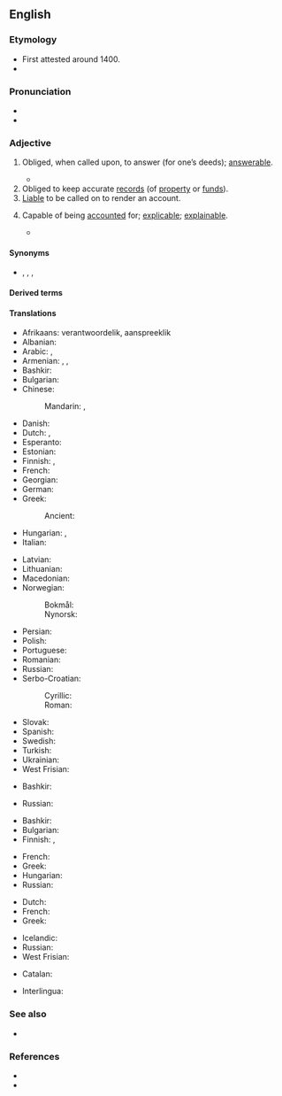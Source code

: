 ==English==

===Etymology===
* First attested around 1400.
* {{suffix|en|account|able}}

===Pronunciation===
* {{IPA|en|/əˈkaʊntəbl̩/}}
* {{audio|en|En-us-accountable.ogg|Audio (US)}}

===Adjective===
{{en-adj}}

# Obliged, when called upon, to answer (for one’s deeds); [[answerable]].
#: {{ux|en|Every man is '''accountable''' to God for his conduct.}}
#: {{ux|en|You will be held '''accountable''' for your misdemeanors.}}
#* {{quote-journal|en|date=2020 April 22|author=Philip Haigh|title=Labour's blueprint for the future of Britain's railways|journal=Rail|page=28|text="Because the railway is economically and socially vital, it receives large amounts of public money and must therefore ultimately be '''accountable''' to government. [...]}}
# Obliged to keep accurate [[records]] (of [[property]] or [[funds]]).
# [[liable|Liable]] to be called on to render an account.
# {{lb|en|rare}} Capable of being [[accounted]] for; [[explicable]]; [[explainable]].
#* {{quote-book|en|passage=True religion . . . intelligible, rational, and '''accountable''', -- not a burden but a privilege.|author={{w|Benjamin Whichcote}}|title=Moral and Religious Aphorisms|year=1703}}

====Synonyms====
* {{l|en|amenable}}, {{l|en|responsible}}, {{l|en|liable}}, {{l|en|answerable}}

====Derived terms====
{{der2|en
|accountable depot
|accountable disbursing officer
|accountable mail
|accountable officer
}}

====Translations====
{{trans-top|obliged to answer for one’s deeds}}
* Afrikaans: verantwoordelik, aanspreeklik
* Albanian: {{t-needed|sq}}
* Arabic: {{t|ar|مُحَاسَب}}, {{t+|ar|مَسْؤُول}}
* Armenian: {{t+|hy|հաշվետու}}, {{t+|hy|պատասխանատու}}, {{t|hy|հաշվետվողական}}
* Bashkir: {{t|ba|яуаплы|sc=Cyrl}}
* Bulgarian: {{t+|bg|отговорен}}
* Chinese:
*: Mandarin: {{t|cmn|有責任的|sc=Hani}}, {{t|cmn|有解說義務的|sc=Hani}}
* Danish: {{t+|da|ansvarlig}}
* Dutch: {{t+|nl|verantwoordelijk}}, {{t+|nl|aansprakelijk}}
* Esperanto: {{t-needed|eo}}
* Estonian: {{t|et|vastutav}}
* Finnish: {{t+|fi|vastuullinen}}, {{t|fi|vastuunalainen}}
* French: {{t+|fr|responsable|m|f}}
* Georgian: {{t-needed|ka}}
* German: {{t+|de|verantwortlich}}
* Greek: {{t+|el|αρμόδιος}}
*: Ancient: {{t-needed|grc}}
* Hungarian: {{t+|hu|felelős}}, {{t|hu|[[felelősségre von|felelősségre vonható]]}}
* Italian: {{t+|it|responsabile}}
{{trans-mid}}
* Latvian: {{t-needed|lv}}
* Lithuanian: {{t-needed|lt}}
* Macedonian: {{t|mk|отчетен}}
* Norwegian:
*: Bokmål: {{t-needed|nb}}
*: Nynorsk: {{t-needed|nn}}
* Persian: {{t+|fa|پاسخگو|tr=pâsox-gu|sc=fa-Arab}}
* Polish: {{t+|pl|odpowiedzialny}}
* Portuguese: {{t+|pt|responsável}}
* Romanian: {{t-needed|ro}}
* Russian: {{t+|ru|отве́тственный}}
* Serbo-Croatian:
*: Cyrillic: {{t|sh|о̏дгово̄ран}}
*: Roman: {{t+|sh|ȍdgovōran}}
* Slovak: {{t|sk|zúčtovateľný}}
* Spanish: {{t+|es|responsable}}
* Swedish: {{t+|sv|ansvarig}}
* Turkish: {{t-needed|tr}}
* Ukrainian: {{t-needed|uk}}
* West Frisian: {{t|fy|ferantwurdlik}}
{{trans-bottom}}

{{trans-top|obliged to keep accurate records}}
* Bashkir: {{t|ba|яуаплы|sc=Cyrl}}
{{trans-mid}}
* Russian: {{t+|ru|подотчётный}}
{{trans-bottom}}

{{trans-top|liable to be called on to render an account}}
* Bashkir: {{t|ba|яуаплы|sc=Cyrl}}
* Bulgarian: {{t|bg|подотчетен}}
* Finnish: {{t+|fi|vastuullinen}}, {{t|fi|vastuunalainen}}
{{trans-mid}}
* French: {{t+|fr|responsable|m|f}}
* Greek: {{t+|el|υπόλογος}}
* Hungarian: {{t|hu|elszámoltatható}}
* Russian: {{t+|ru|подотчётный}}
{{trans-bottom}}

{{trans-top|capable of being accounted for; explicable}}
* Dutch: {{t+|nl|verklaarbaar}}
* French: {{t|fr|expliquable|m|f}}
* Greek: {{t+|el|ευεξήγητος}}
{{trans-mid}}
* Icelandic: {{t|is|skýranlegur|m}}
* Russian: {{t+|ru|объясни́мый}}
* West Frisian: {{t|fy|ferklearber}}
{{trans-bottom}}

{{checktrans-top}}
* Catalan: {{t+check|ca|responsable}}
{{trans-mid}}
* Interlingua: {{t-check|ia|responsabile}}
{{trans-bottom}}

===See also===
* {{l|en|hold to account}}

===References===
* {{R:Century 1911}}
* {{R:OneLook}}